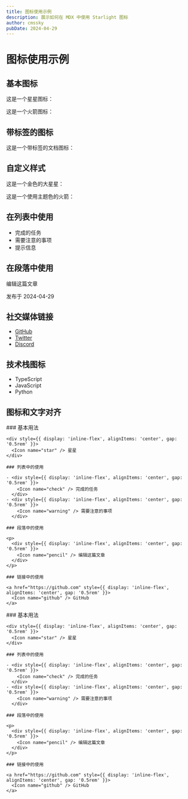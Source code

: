 ```yaml
---
title: 图标使用示例
description: 展示如何在 MDX 中使用 Starlight 图标
author: cmssky
pubDate: 2024-04-29
---
```



# 图标使用示例

## 基本图标

这是一个星星图标：<Icon name="star" />

这是一个火箭图标：<Icon name="rocket" />

## 带标签的图标

这是一个带标签的文档图标：<Icon name="document" label="文档" />

## 自定义样式

这是一个金色的大星星：<Icon name="star" color="goldenrod" size="2rem" />

这是一个使用主题色的火箭：<Icon name="rocket" color="var(--sl-color-text-accent)" />

## 在列表中使用

- <Icon name="check" /> 完成的任务
- <Icon name="warning" /> 需要注意的事项
- <Icon name="info" /> 提示信息

## 在段落中使用

<Icon name="pencil" /> 编辑这篇文章

<Icon name="clock" /> 发布于 2024-04-29

## 社交媒体链接

- <Icon name="github" /> [GitHub](https://github.com)
- <Icon name="twitter" /> [Twitter](https://twitter.com)
- <Icon name="discord" /> [Discord](https://discord.com)

## 技术栈图标

- <Icon name="typescript" /> TypeScript
- <Icon name="javascript" /> JavaScript
- <Icon name="python" /> Python

## 图标和文字对齐

<Tabs>
  <TabItem label="内联样式" icon="code">
    ### 基本用法

    <div style={{ display: 'inline-flex', alignItems: 'center', gap: '0.5rem' }}>
      <Icon name="star" /> 星星
    </div>

    ### 列表中的使用

    - <div style={{ display: 'inline-flex', alignItems: 'center', gap: '0.5rem' }}>
        <Icon name="check" /> 完成的任务
      </div>
    - <div style={{ display: 'inline-flex', alignItems: 'center', gap: '0.5rem' }}>
        <Icon name="warning" /> 需要注意的事项
      </div>

    ### 段落中的使用

    <p>
      <div style={{ display: 'inline-flex', alignItems: 'center', gap: '0.5rem' }}>
        <Icon name="pencil" /> 编辑这篇文章
      </div>
    </p>

    ### 链接中的使用

    <a href="https://github.com" style={{ display: 'inline-flex', alignItems: 'center', gap: '0.5rem' }}>
      <Icon name="github" /> GitHub
    </a>
  </TabItem>

  <TabItem label="使用 StarlightIcon 类型" icon="setting">
    ### 基本用法

    <div style={{ display: 'inline-flex', alignItems: 'center', gap: '0.5rem' }}>
      <Icon name="star" /> 星星
    </div>

    ### 列表中的使用

    - <div style={{ display: 'inline-flex', alignItems: 'center', gap: '0.5rem' }}>
        <Icon name="check" /> 完成的任务
      </div>
    - <div style={{ display: 'inline-flex', alignItems: 'center', gap: '0.5rem' }}>
        <Icon name="warning" /> 需要注意的事项
      </div>

    ### 段落中的使用

    <p>
      <div style={{ display: 'inline-flex', alignItems: 'center', gap: '0.5rem' }}>
        <Icon name="pencil" /> 编辑这篇文章
      </div>
    </p>

    ### 链接中的使用

    <a href="https://github.com" style={{ display: 'inline-flex', alignItems: 'center', gap: '0.5rem' }}>
      <Icon name="github" /> GitHub
    </a>
  </TabItem>
</Tabs>
